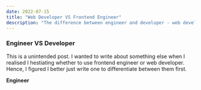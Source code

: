 ---
date: 2022-07-15
title: "Web Developer VS Frontend Engineer"
description: "The difference between engineer and developer - web developer vs frontend engineer, software engineer vs software developer"
---

### Engineer VS Developer

This is a unintended post. I wanted to write about something else when I realised I hestiating whether to use frontend engineer or web developer. Hence, I figured I better just write one to differentiate between them first.

**Engineer**
